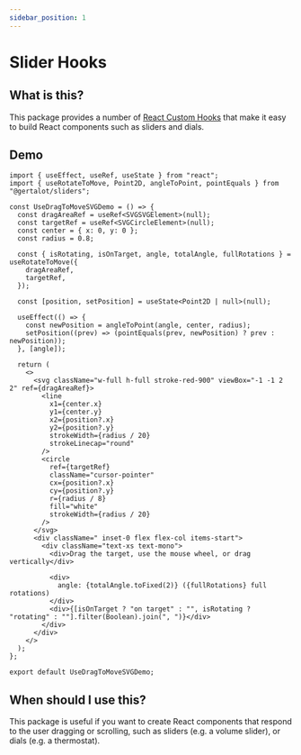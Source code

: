 ```yaml
---
sidebar_position: 1
---
```


# Slider Hooks

## What is this?

This package provides a number of [React Custom Hooks](https://react.dev/learn/reusing-logic-with-custom-hooks)
that make it easy to build React components such as sliders and dials.

## Demo

```tsx live component=UseDragToMoveSVGDemo
import { useEffect, useRef, useState } from "react";
import { useRotateToMove, Point2D, angleToPoint, pointEquals } from "@gertalot/sliders";

const UseDragToMoveSVGDemo = () => {
  const dragAreaRef = useRef<SVGSVGElement>(null);
  const targetRef = useRef<SVGCircleElement>(null);
  const center = { x: 0, y: 0 };
  const radius = 0.8;

  const { isRotating, isOnTarget, angle, totalAngle, fullRotations } = useRotateToMove({
    dragAreaRef,
    targetRef,
  });

  const [position, setPosition] = useState<Point2D | null>(null);

  useEffect(() => {
    const newPosition = angleToPoint(angle, center, radius);
    setPosition((prev) => (pointEquals(prev, newPosition) ? prev : newPosition));
  }, [angle]);

  return (
    <>
      <svg className="w-full h-full stroke-red-900" viewBox="-1 -1 2 2" ref={dragAreaRef}>
        <line
          x1={center.x}
          y1={center.y}
          x2={position?.x}
          y2={position?.y}
          strokeWidth={radius / 20}
          strokeLinecap="round"
        />
        <circle
          ref={targetRef}
          className="cursor-pointer"
          cx={position?.x}
          cy={position?.y}
          r={radius / 8}
          fill="white"
          strokeWidth={radius / 20}
        />
      </svg>
      <div className=" inset-0 flex flex-col items-start">
        <div className="text-xs text-mono">
          <div>Drag the target, use the mouse wheel, or drag vertically</div>

          <div>
            angle: {totalAngle.toFixed(2)} ({fullRotations} full rotations)
          </div>
          <div>{[isOnTarget ? "on target" : "", isRotating ? "rotating" : ""].filter(Boolean).join(", ")}</div>
        </div>
      </div>
    </>
  );
};

export default UseDragToMoveSVGDemo;
```

## When should I use this?

This package is useful if you want to create React components that respond to the user dragging or scrolling,
such as sliders (e.g. a volume slider), or dials (e.g. a thermostat).
